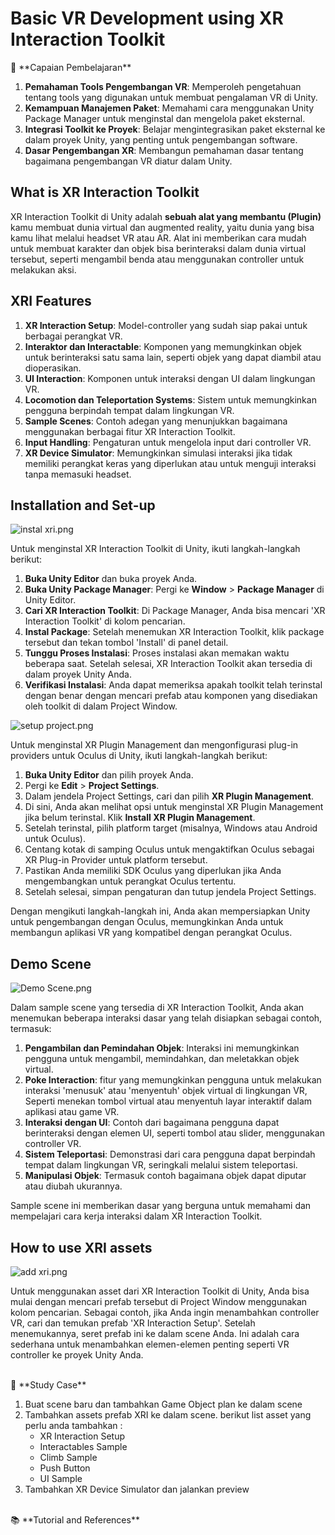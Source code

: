 # Basic VR Development using XR Interaction Toolkit

<aside>
📌 **Capaian Pembelajaran**

1. **Pemahaman Tools Pengembangan VR**: Memperoleh pengetahuan tentang tools yang digunakan untuk membuat pengalaman VR di Unity.
2. **Kemampuan Manajemen Paket**: Memahami cara menggunakan Unity Package Manager untuk menginstal dan mengelola paket eksternal.
3. **Integrasi Toolkit ke Proyek**: Belajar mengintegrasikan paket eksternal ke dalam proyek Unity, yang penting untuk pengembangan software.
4. **Dasar Pengembangan XR**: Membangun pemahaman dasar tentang bagaimana pengembangan VR diatur dalam Unity.
</aside>

## What is XR Interaction Toolkit

XR Interaction Toolkit di Unity adalah **sebuah alat yang membantu (Plugin)** kamu membuat dunia virtual dan augmented reality, yaitu dunia yang bisa kamu lihat melalui headset VR atau AR. Alat ini memberikan cara mudah untuk membuat karakter dan objek bisa berinteraksi dalam dunia virtual tersebut, seperti mengambil benda atau menggunakan controller untuk melakukan aksi.

## XRI Features

1. **XR Interaction Setup**: Model-controller yang sudah siap pakai untuk berbagai perangkat VR.
2. **Interaktor dan Interactable**: Komponen yang memungkinkan objek untuk berinteraksi satu sama lain, seperti objek yang dapat diambil atau dioperasikan.
3. **UI Interaction**: Komponen untuk interaksi dengan UI dalam lingkungan VR.
4. **Locomotion dan Teleportation Systems**: Sistem untuk memungkinkan pengguna berpindah tempat dalam lingkungan VR.
5. **Sample Scenes**: Contoh adegan yang menunjukkan bagaimana menggunakan berbagai fitur XR Interaction Toolkit.
6. **Input Handling**: Pengaturan untuk mengelola input dari controller VR.
7. **XR Device Simulator**: Memungkinkan simulasi interaksi jika tidak memiliki perangkat keras yang diperlukan atau untuk menguji interaksi tanpa memasuki headset.

## Installation and Set-up

![instal xri.png](https://prod-files-secure.s3.us-west-2.amazonaws.com/6ab59f96-5651-42d9-b147-b6276ed57ed6/775101a8-2635-4c49-b6fd-e9caadfdedd9/instal_xri.png)

Untuk menginstal XR Interaction Toolkit di Unity, ikuti langkah-langkah berikut:

1. **Buka Unity Editor** dan buka proyek Anda.
2. **Buka Unity Package Manager**: Pergi ke **Window** > **Package Manager** di Unity Editor.
3. **Cari XR Interaction Toolkit**: Di Package Manager, Anda bisa mencari 'XR Interaction Toolkit' di kolom pencarian.
4. **Instal Package**: Setelah menemukan XR Interaction Toolkit, klik package tersebut dan tekan tombol 'Install' di panel detail.
5. **Tunggu Proses Instalasi**: Proses instalasi akan memakan waktu beberapa saat. Setelah selesai, XR Interaction Toolkit akan tersedia di dalam proyek Unity Anda.
6. **Verifikasi Instalasi**: Anda dapat memeriksa apakah toolkit telah terinstal dengan benar dengan mencari prefab atau komponen yang disediakan oleh toolkit di dalam Project Window.

![setup project.png](https://prod-files-secure.s3.us-west-2.amazonaws.com/6ab59f96-5651-42d9-b147-b6276ed57ed6/03a2f24b-3f48-4f0a-b23a-b294b58f5376/setup_project.png)

Untuk menginstal XR Plugin Management dan mengonfigurasi plug-in providers untuk Oculus di Unity, ikuti langkah-langkah berikut:

1. **Buka Unity Editor** dan pilih proyek Anda.
2. Pergi ke **Edit** > **Project Settings**.
3. Dalam jendela Project Settings, cari dan pilih **XR Plugin Management**.
4. Di sini, Anda akan melihat opsi untuk menginstal XR Plugin Management jika belum terinstal. Klik **Install XR Plugin Management**.
5. Setelah terinstal, pilih platform target (misalnya, Windows atau Android untuk Oculus).
6. Centang kotak di samping Oculus untuk mengaktifkan Oculus sebagai XR Plug-in Provider untuk platform tersebut.
7. Pastikan Anda memiliki SDK Oculus yang diperlukan jika Anda mengembangkan untuk perangkat Oculus tertentu.
8. Setelah selesai, simpan pengaturan dan tutup jendela Project Settings.

Dengan mengikuti langkah-langkah ini, Anda akan mempersiapkan Unity untuk pengembangan dengan Oculus, memungkinkan Anda untuk membangun aplikasi VR yang kompatibel dengan perangkat Oculus.

## Demo Scene

![Demo Scene.png](https://prod-files-secure.s3.us-west-2.amazonaws.com/6ab59f96-5651-42d9-b147-b6276ed57ed6/7f2348ce-fc8f-4725-a5fd-c60862fbca47/Demo_Scene.png)

Dalam sample scene yang tersedia di XR Interaction Toolkit, Anda akan menemukan beberapa interaksi dasar yang telah disiapkan sebagai contoh, termasuk:

1. **Pengambilan dan Pemindahan Objek**: Interaksi ini memungkinkan pengguna untuk mengambil, memindahkan, dan meletakkan objek virtual. 
2. **Poke Interaction**: fitur yang memungkinkan pengguna untuk melakukan interaksi 'menusuk' atau 'menyentuh' objek virtual di lingkungan VR, Seperti menekan tombol virtual atau menyentuh layar interaktif dalam aplikasi atau game VR.
3. **Interaksi dengan UI**: Contoh dari bagaimana pengguna dapat berinteraksi dengan elemen UI, seperti tombol atau slider, menggunakan controller VR.
4. **Sistem Teleportasi**: Demonstrasi dari cara pengguna dapat berpindah tempat dalam lingkungan VR, seringkali melalui sistem teleportasi.
5. **Manipulasi Objek**: Termasuk contoh bagaimana objek dapat diputar atau diubah ukurannya.

Sample scene ini memberikan dasar yang berguna untuk memahami dan mempelajari cara kerja interaksi dalam XR Interaction Toolkit.

## How to use XRI assets

![add xri.png](https://prod-files-secure.s3.us-west-2.amazonaws.com/6ab59f96-5651-42d9-b147-b6276ed57ed6/b77e0824-3f45-4622-aae9-f0a7b57ace80/add_xri.png)

Untuk menggunakan asset dari XR Interaction Toolkit di Unity, Anda bisa mulai dengan mencari prefab tersebut di Project Window menggunakan kolom pencarian. Sebagai contoh, jika Anda ingin menambahkan controller VR, cari dan temukan prefab 'XR Interaction Setup'. Setelah menemukannya, seret prefab ini ke dalam scene Anda. Ini adalah cara sederhana untuk menambahkan elemen-elemen penting seperti VR controller ke proyek Unity Anda.

<br/>
<aside>
🌟 **Study Case**

1. Buat scene baru dan tambahkan Game Object plan ke dalam scene
2. Tambahkan assets prefab XRI ke dalam scene. berikut list asset yang perlu anda tambahkan :
    - XR Interaction Setup
    - Interactables Sample
    - Climb Sample
    - Push Button
    - UI Sample
3. Tambahkan XR Device Simulator dan jalankan preview
</aside>

<br/>
<aside>
📚 **Tutorial and References**

</aside>